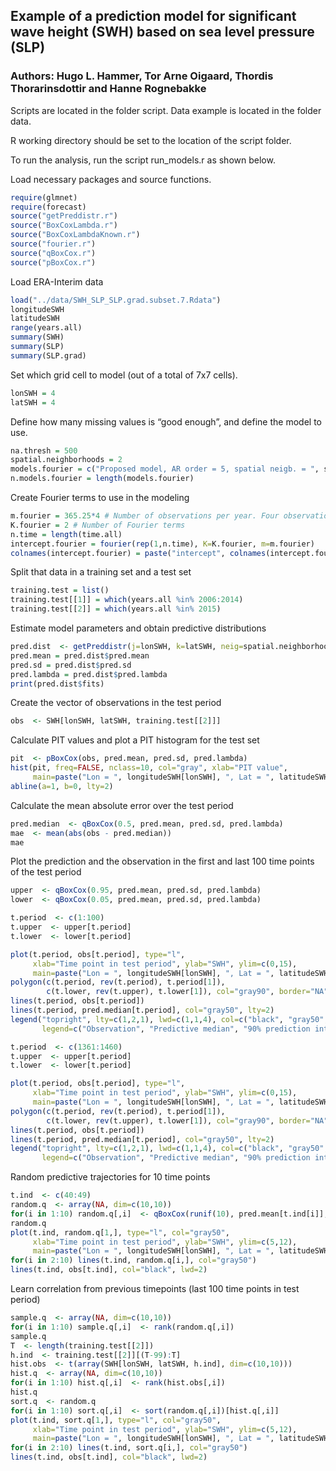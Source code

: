 ## Example of a prediction model for significant wave height (SWH) based on sea level pressure (SLP)
### Authors: Hugo L. Hammer, Tor Arne Oigaard, Thordis Thorarinsdottir and Hanne Rognebakke

Scripts are located in the folder script.
Data example is located in the folder data. 

R working directory should be set to the location of the script folder.

To run the analysis, run the script run_models.r as shown below. 

Load necessary packages and source functions.
```r
require(glmnet)
require(forecast)
source("getPreddistr.r")
source("BoxCoxLambda.r")
source("BoxCoxLambdaKnown.r")
source("fourier.r")
source("qBoxCox.r")
source("pBoxCox.r")
```

Load ERA-Interim data 
```r
load("../data/SWH_SLP_SLP.grad.subset.7.Rdata")
longitudeSWH
latitudeSWH
range(years.all)
summary(SWH)
summary(SLP)
summary(SLP.grad)
```

Set which grid cell to model (out of a total of 7x7 cells).
```r
lonSWH = 4
latSWH = 4
```

Define how many missing values is "good enough", and define the model to use.
```r
na.thresh = 500
spatial.neighborhoods = 2 
models.fourier = c("Proposed model, AR order = 5, spatial neigb. = ", spatial.neighborhoods, "\n")
n.models.fourier = length(models.fourier)
```

Create Fourier terms to use in the modeling
```r
m.fourier = 365.25*4 # Number of observations per year. Four observations per day.
K.fourier = 2 # Number of Fourier terms
n.time = length(time.all)
intercept.fourier = fourier(rep(1,n.time), K=K.fourier, m=m.fourier)
colnames(intercept.fourier) = paste("intercept", colnames(intercept.fourier), sep = "_")
```

Split that data in a training set and a test set 
```r
training.test = list()
training.test[[1]] = which(years.all %in% 2006:2014)
training.test[[2]] = which(years.all %in% 2015)
```

Estimate model parameters and obtain predictive distributions
```r
pred.dist  <- getPreddistr(j=lonSWH, k=latSWH, neig=spatial.neighborhoods)
pred.mean = pred.dist$pred.mean
pred.sd = pred.dist$pred.sd
pred.lambda = pred.dist$pred.lambda
print(pred.dist$fits)
```

Create the vector of observations in the test period
```r
obs  <- SWH[lonSWH, latSWH, training.test[[2]]]
```

Calculate PIT values and plot a PIT histogram for the test set 
```r
pit  <- pBoxCox(obs, pred.mean, pred.sd, pred.lambda)
hist(pit, freq=FALSE, nclass=10, col="gray", xlab="PIT value", 
     main=paste("Lon = ", longitudeSWH[lonSWH], ", Lat = ", latitudeSWH[latSWH]))
abline(a=1, b=0, lty=2)
```

Calculate the mean absolute error over the test period
```r
pred.median  <- qBoxCox(0.5, pred.mean, pred.sd, pred.lambda)
mae  <- mean(abs(obs - pred.median))
mae
```
Plot the prediction and the observation in the first and last 100 time points of the test period
```r
upper  <- qBoxCox(0.95, pred.mean, pred.sd, pred.lambda)
lower  <- qBoxCox(0.05, pred.mean, pred.sd, pred.lambda)

t.period  <- c(1:100)
t.upper  <- upper[t.period]
t.lower  <- lower[t.period]

plot(t.period, obs[t.period], type="l",
     xlab="Time point in test period", ylab="SWH", ylim=c(0,15),
     main=paste("Lon = ", longitudeSWH[lonSWH], ", Lat = ", latitudeSWH[latSWH]))
polygon(c(t.period, rev(t.period), t.period[1]),
        c(t.lower, rev(t.upper), t.lower[1]), col="gray90", border="NA")
lines(t.period, obs[t.period])
lines(t.period, pred.median[t.period], col="gray50", lty=2)
legend("topright", lty=c(1,2,1), lwd=c(1,1,4), col=c("black", "gray50", "gray90"),
       legend=c("Observation", "Predictive median", "90% prediction interval"))

t.period  <- c(1361:1460)
t.upper  <- upper[t.period]
t.lower  <- lower[t.period]

plot(t.period, obs[t.period], type="l",
     xlab="Time point in test period", ylab="SWH", ylim=c(0,15),
     main=paste("Lon = ", longitudeSWH[lonSWH], ", Lat = ", latitudeSWH[latSWH]))
polygon(c(t.period, rev(t.period), t.period[1]),
        c(t.lower, rev(t.upper), t.lower[1]), col="gray90", border="NA")
lines(t.period, obs[t.period])
lines(t.period, pred.median[t.period], col="gray50", lty=2)
legend("topright", lty=c(1,2,1), lwd=c(1,1,4), col=c("black", "gray50", "gray90"),
       legend=c("Observation", "Predictive median", "90% prediction interval"))
```

Random predictive trajectories for 10 time points
```r
t.ind  <- c(40:49)
random.q  <- array(NA, dim=c(10,10))
for(i in 1:10) random.q[,i]  <- qBoxCox(runif(10), pred.mean[t.ind[i]], pred.sd, pred.lambda)
random.q
plot(t.ind, random.q[1,], type="l", col="gray50",
     xlab="Time point in test period", ylab="SWH", ylim=c(5,12),
     main=paste("Lon = ", longitudeSWH[lonSWH], ", Lat = ", latitudeSWH[latSWH]))
for(i in 2:10) lines(t.ind, random.q[i,], col="gray50")
lines(t.ind, obs[t.ind], col="black", lwd=2)
```

Learn correlation from previous timepoints (last 100 time points in test period)
```r
sample.q  <- array(NA, dim=c(10,10))
for(i in 1:10) sample.q[,i]  <- rank(random.q[,i])
sample.q
T  <- length(training.test[[2]])
h.ind  <- training.test[[2]][(T-99):T]
hist.obs  <- t(array(SWH[lonSWH, latSWH, h.ind], dim=c(10,10)))
hist.q  <- array(NA, dim=c(10,10))
for(i in 1:10) hist.q[,i]  <- rank(hist.obs[,i])
hist.q
sort.q  <- random.q
for(i in 1:10) sort.q[,i]  <- sort(random.q[,i])[hist.q[,i]]
plot(t.ind, sort.q[1,], type="l", col="gray50",
     xlab="Time point in test period", ylab="SWH", ylim=c(5,12),
     main=paste("Lon = ", longitudeSWH[lonSWH], ", Lat = ", latitudeSWH[latSWH]))
for(i in 2:10) lines(t.ind, sort.q[i,], col="gray50")
lines(t.ind, obs[t.ind], col="black", lwd=2)
```
